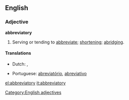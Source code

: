 ==English==

===Adjective===
'''abbreviatory'''

# Serving or tending to [[abbreviate]]; [[shortening]]; [[abridging]].

====Translations====
{{trans-top|serving or tending to abbreviate; shortening; abridging}}
* Dutch: {{t+|nl|afkortend}}, {{t+|nl|verkortend}}
{{trans-mid}}
* Portuguese: [[abreviatório]], [[abreviativo]]
{{trans-bottom}}

[[Category:English adjectives]]

[[el:abbreviatory]]
[[it:abbreviatory]]
